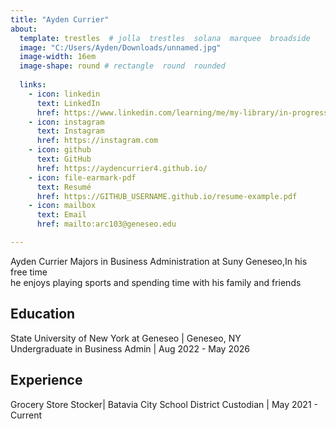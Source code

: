 ```yaml
---
title: "Ayden Currier" 
about:
  template: trestles  # jolla  trestles  solana  marquee  broadside
  image: "C:/Users/Ayden/Downloads/unnamed.jpg"
  image-width: 16em
  image-shape: round # rectangle  round  rounded
  
  links:
    - icon: linkedin
      text: LinkedIn
      href: https://www.linkedin.com/learning/me/my-library/in-progress?u=76115978
    - icon: instagram
      text: Instagram
      href: https://instagram.com
    - icon: github
      text: GitHub
      href: https://aydencurrier4.github.io/
    - icon: file-earmark-pdf
      text: Resumé
      href: https://GITHUB_USERNAME.github.io/resume-example.pdf
    - icon: mailbox
      text: Email
      href: mailto:arc103@geneseo.edu

---
```



Ayden Currier Majors in Business Administration at Suny Geneseo,In his free time  
he enjoys playing sports and spending time with his family and friends 

## Education

State University of New York at Geneseo | Geneseo, NY <br>
Undergraduate in Business Admin | Aug 2022 - May 2026 <br>


## Experience

Grocery Store Stocker| Batavia City School District Custodian | May 2021 - Current



